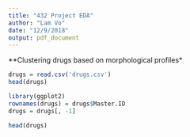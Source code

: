 ```yaml
---
title: "432 Project EDA"
author: "Lam Vo"
date: "12/9/2018"
output: pdf_document
---
```


**Clustering drugs based on morphological profiles*
```r
drugs = read.csv('drugs.csv')
head(drugs)
```

```r
library(ggplot2)
rownames(drugs) = drugs$Master.ID
drugs = drugs[, -1]
```

```r
head(drugs)
```


